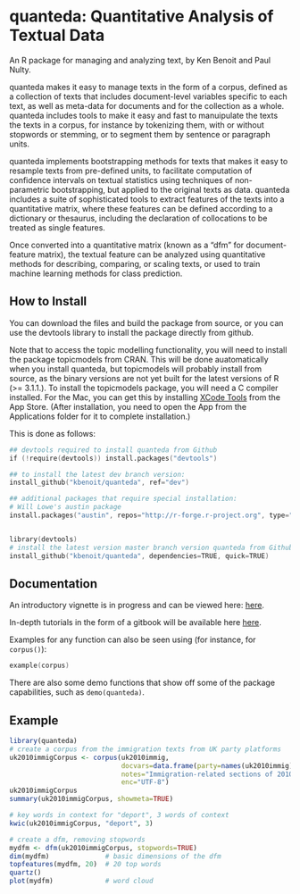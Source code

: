 quanteda: Quantitative Analysis of Textual Data
===============================================

An R package for managing and analyzing text, by Ken Benoit and Paul Nulty.

quanteda makes it easy to manage texts in the form of a
corpus, defined as a collection of texts that includes document-level
variables specific to each text, as well as meta-data for documents
and for the collection as a whole. quanteda includes tools to make it
easy and fast to manuipulate the texts the texts in a corpus, for
instance by tokenizing them, with or without stopwords or stemming, or
to segment them by sentence or paragraph units. 

quanteda implements
bootstrapping methods for texts that makes it easy to resample texts
from pre-defined units, to facilitate computation of confidence
intervals on textual statistics using techniques of non-parametric
bootstrapping, but applied to the original texts as data. quanteda
includes a suite of sophisticated tools to extract features of the
texts into a quantitative matrix, where these features can be defined
according to a dictionary or thesaurus, including the declaration of
collocations to be treated as single features. 

Once converted into a
quantitative matrix (known as a "dfm" for document-feature matrix),
the textual feature can be analyzed using quantitative methods for
describing, comparing, or scaling texts, or used to train machine
learning methods for class prediction.


How to Install
--------------

You can download the files and build the package from source, or you can use the devtools library to install the package directly from github.

Note that to access the topic modelling functionality, you will need to install the package topicmodels from CRAN. 
This will be done auatomatically when you install quanteda, but topicmodels will probably install from source,
as the binary versions are not yet built for the latest versions of R (>= 3.1.1.).  To install the topicmodels package,
you will need a C compiler installed.  For the Mac, you can get this by installing [XCode Tools](https://macappsto.re/gb/Bk9QD.m)
from the App Store.  (After installation, you need to open the App from the Applications folder for it to complete installation.)

This is done as follows:

```S
## devtools required to install quanteda from Github
if (!require(devtools)) install.packages("devtools")

## to install the latest dev branch version:
install_github("kbenoit/quanteda", ref="dev")

## additional packages that require special installation:
# Will Lowe's austin package
install.packages("austin", repos="http://r-forge.r-project.org", type="source")


library(devtools)
# install the latest version master branch version quanteda from Github
install_github("kbenoit/quanteda", dependencies=TRUE, quick=TRUE)

```

Documentation
-------------

An introductory vignette is in progress and can be viewed here: [here](http://pnulty.github.io).

In-depth tutorials in the form of a gitbook will be available here [here](http://kbenoit.github.io/quanteda).

Examples for any function can also be seen using (for instance, for `corpus()`):
```S
example(corpus)
```

There are also some demo functions that show off some of the package capabilities, such 
as `demo(quanteda)`.


Example
-------

```r
library(quanteda)
# create a corpus from the immigration texts from UK party platforms
uk2010immigCorpus <- corpus(uk2010immig,
                            docvars=data.frame(party=names(uk2010immig)),
                            notes="Immigration-related sections of 2010 UK party manifestos",
                            enc="UTF-8")
uk2010immigCorpus
summary(uk2010immigCorpus, showmeta=TRUE)

# key words in context for "deport", 3 words of context
kwic(uk2010immigCorpus, "deport", 3)

# create a dfm, removing stopwords
mydfm <- dfm(uk2010immigCorpus, stopwords=TRUE)
dim(mydfm)              # basic dimensions of the dfm
topfeatures(mydfm, 20)  # 20 top words
quartz()
plot(mydfm)             # word cloud     
```

